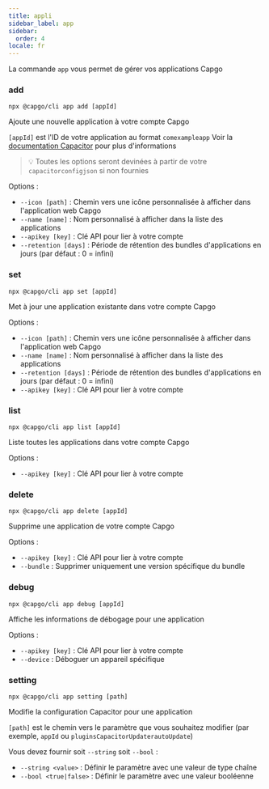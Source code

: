 ```yaml
---
title: appli
sidebar_label: app
sidebar:
  order: 4
locale: fr
---
```


La commande `app` vous permet de gérer vos applications Capgo

### add

`npx @capgo/cli app add [appId]`

Ajoute une nouvelle application à votre compte Capgo

`[appId]` est l'ID de votre application au format `comexampleapp` Voir la [documentation Capacitor](https://capacitorjscom/docs/cli/commands/init/) pour plus d'informations

> 💡 Toutes les options seront devinées à partir de votre `capacitorconfigjson` si non fournies

Options :

- `--icon [path]` : Chemin vers une icône personnalisée à afficher dans l'application web Capgo
- `--name [name]` : Nom personnalisé à afficher dans la liste des applications
- `--apikey [key]` : Clé API pour lier à votre compte
- `--retention [days]` : Période de rétention des bundles d'applications en jours (par défaut : 0 = infini)

### set

`npx @capgo/cli app set [appId]`

Met à jour une application existante dans votre compte Capgo

Options :

- `--icon [path]` : Chemin vers une icône personnalisée à afficher dans l'application web Capgo
- `--name [name]` : Nom personnalisé à afficher dans la liste des applications
- `--retention [days]` : Période de rétention des bundles d'applications en jours (par défaut : 0 = infini)
- `--apikey [key]` : Clé API pour lier à votre compte

### list

`npx @capgo/cli app list [appId]`

Liste toutes les applications dans votre compte Capgo

Options :

- `--apikey [key]` : Clé API pour lier à votre compte

### delete

`npx @capgo/cli app delete [appId]`

Supprime une application de votre compte Capgo

Options :

- `--apikey [key]` : Clé API pour lier à votre compte
- `--bundle` : Supprimer uniquement une version spécifique du bundle

### debug

`npx @capgo/cli app debug [appId]`

Affiche les informations de débogage pour une application

Options :

- `--apikey [key]` : Clé API pour lier à votre compte
- `--device` : Déboguer un appareil spécifique

### setting

`npx @capgo/cli app setting [path]`

Modifie la configuration Capacitor pour une application

`[path]` est le chemin vers le paramètre que vous souhaitez modifier (par exemple, `appId` ou `pluginsCapacitorUpdaterautoUpdate`)

Vous devez fournir soit `--string` soit `--bool` :

- `--string <value>` : Définir le paramètre avec une valeur de type chaîne
- `--bool <true|false>` : Définir le paramètre avec une valeur booléenne